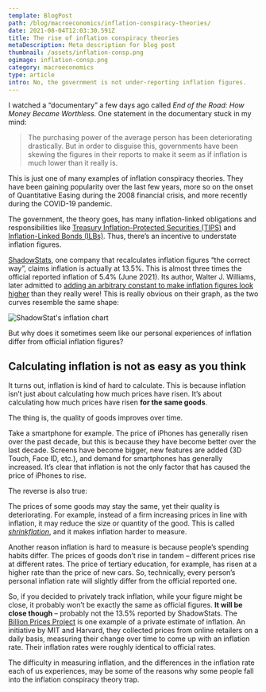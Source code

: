 ```yaml
---
template: BlogPost
path: /blog/macroeconomics/inflation-conspiracy-theories/
date: 2021-08-04T12:03:30.591Z
title: The rise of inflation conspiracy theories
metaDescription: Meta description for blog post
thumbnail: /assets/inflation-consp.png
ogimage: inflation-consp.png
category: macroeconomics
type: article
intro: No, the government is not under-reporting inflation figures.
---
```


I watched a “documentary” a few days ago called *End of the Road: How Money Became Worthless.* One statement in the documentary stuck in my mind: 

> The purchasing power of the average person has been deteriorating drastically. But in order to disguise this, governments have been skewing the figures in their reports to make it seem as if inflation is much lower than it really is.

This is just one of many examples of inflation conspiracy theories. They have been gaining popularity over the last few years, more so on the onset of Quantitative Easing during the 2008 financial crisis, and more recently during the COVID-19 pandemic.

The government, the theory goes, has many inflation-linked obligations and responsibilities like [Treasury Inflation-Protected Securities (TIPS)](https://www.investopedia.com/terms/t/tips.asp) and [Inflation-Linked Bonds (ILBs)](https://www.investopedia.com/articles/bonds/09/inflation-linked-bonds.asp). Thus, there’s an incentive to understate inflation figures.

[ShadowStats](http://www.shadowstats.com/), one company that recalculates inflation figures “the correct way”, claims inflation is actually at 13.5%. This is almost three times the official reported inflation of 5.4% (June 2021). Its author, Walter J. Williams, later admitted to [adding an arbitrary constant to make inflation figures look higher](https://azizonomics.com/2013/06/01/the-trouble-with-shadowstats/) than they really were! This is really obvious on their graph, as the two curves resemble the same shape:

![ShadowStat's inflation chart](http://azizonomics.files.wordpress.com/2013/06/alt-cpi-home2-1.gif)

But why does it sometimes seem like our personal experiences of inflation differ from official inflation figures?

## Calculating inflation is not as easy as you think

It turns out, inflation is kind of hard to calculate. This is because inflation isn’t just about calculating how much prices have risen. It’s about calculating how much prices have risen **for the same goods**. 

The thing is, the quality of goods improves over time. 

Take a smartphone for example. The price of iPhones has generally risen over the past decade, but this is because they have become better over the last decade. Screens have become bigger, new features are added (3D Touch, Face ID, etc.), and demand for smartphones has generally increased. It’s clear that inflation is not the only factor that has caused the price of iPhones to rise.

The reverse is also true:

The prices of some goods may stay the same, yet their quality is deteriorating. For example, instead of a firm increasing prices in line with inflation, it may reduce the size or quantity of the good. This is called *[shrinkflation](https://corporatefinanceinstitute.com/resources/knowledge/economics/shrinkflation/)*, and it makes inflation harder to measure.

Another reason inflation is hard to measure is because people’s spending habits differ. The prices of goods don’t rise in tandem – different prices rise at different rates. The price of tertiary education, for example, has risen at a higher rate than the price of new cars. So, technically, every person’s personal inflation rate will slightly differ from the official reported one.

So, if you decided to privately track inflation, while your figure might be close, it probably won’t be exactly the same as official figures. **It will be close though** – probably not the 13.5% reported by ShadowStats. The [Billion Prices Project](http://www.thebillionpricesproject.com/) is one example of a private estimate of inflation. An initiative by MIT and Harvard, they collected prices from online retailers on a daily basis, measuring their change over time to come up with an inflation rate. Their inflation rates were roughly identical to official rates.

The difficulty in measuring inflation, and the differences in the inflation rate each of us experiences, may be some of the reasons why some people fall into the inflation conspiracy theory trap.